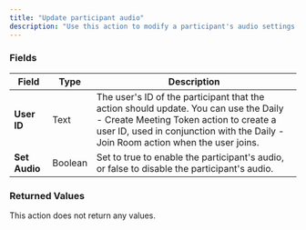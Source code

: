```yaml
---
title: "Update participant audio"
description: "Use this action to modify a participant's audio settings for audio-only calls. Only a meeting owner can modify a participant. You can create a meeting owner token with the [Daily - Create Meeting Token](/bubble/daily/plugin-reference/actions/create-meeting-token) action."
---
```



### Fields

| **Field**     | **Type** | **Description**                                                                                                                                                                                                     |
| ------------- | -------- | ------------------------------------------------------------------------------------------------------------------------------------------------------------------------------------------------------------------- |
| **User ID**   | Text     | The user's ID of the participant that the action should update. You can use the Daily - Create Meeting Token action to create a user ID, used in conjunction with the Daily - Join Room action when the user joins. |
| **Set Audio** | Boolean  | Set to true to enable the participant's audio, or false to disable the participant's audio.                                                                                                                         |

### Returned Values

This action does not return any values.

<dailyBubbleFooter />
